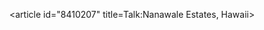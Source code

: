 <article id="8410207" title=Talk:Nanawale Estates, Hawaii>
	<talkpage id="8410207" title="Talk:Nanawale Estates, Hawaii">
{{WPHawaii|class=Start|importance=Mid}}
	</talkpage>
</article>